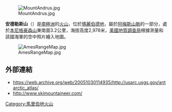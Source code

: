 [[Image:MountAndrus.jpg|right]]

{{coord|75|48|0|S|132|18|0|W|type:mountain|display=title}}

'''安德勒斯山'''（{{lang-en|Mount Andrus}}）是[[南極洲|南極洲]]的[[火山|火山]]，位於[[瑪麗伯德地|瑪麗伯德地]]，屬於[[阿梅斯山脈|阿梅斯山脈]]的一部分，處於[[本尼格豪森山|本尼格豪森山]]東南面3.2公里，海拔高度2,978米，[[美國地質調查局|美國地質調查局]]根據測量和該國海軍的空中照片繪入地圖。

[[Image:AmesRangeMap.jpg|thumb]]

==外部連結==
* https://web.archive.org/web/20051030114935/http://usarc.usgs.gov/antarctic_atlas/
* http://www.skimountaineer.com/ {{Wayback|url=http://www.skimountaineer.com/ |date=20110224140023 }}

{{DEFAULTSORT:Mount Andrus}}
[[Category:馬里伯地火山|Category:馬里伯地火山]]


{{MarieByrdLand-geo-stub}}